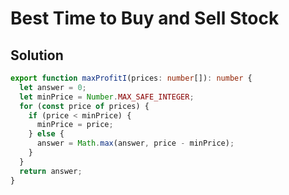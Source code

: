 # Best Time to Buy and Sell Stock

## Solution

```typescript filename="solution.ts" copy
export function maxProfitI(prices: number[]): number {
  let answer = 0;
  let minPrice = Number.MAX_SAFE_INTEGER;
  for (const price of prices) {
    if (price < minPrice) {
      minPrice = price;
    } else {
      answer = Math.max(answer, price - minPrice);
    }
  }
  return answer;
}
```
